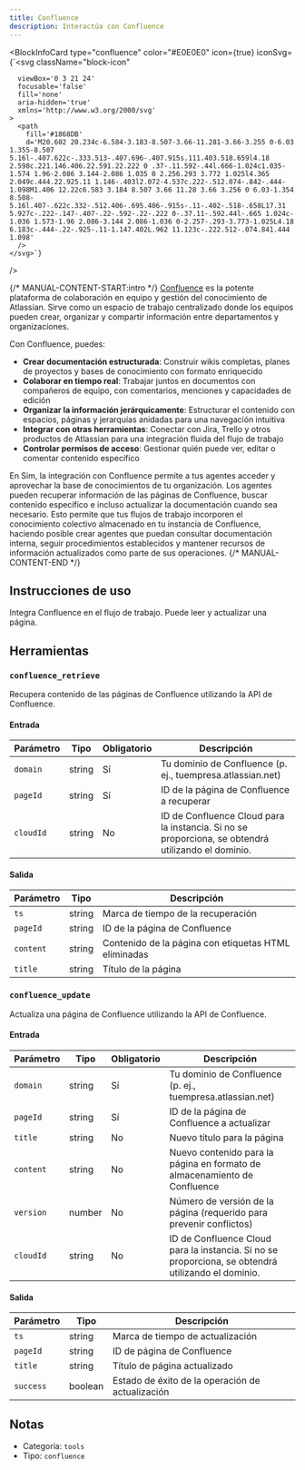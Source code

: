 ```yaml
---
title: Confluence
description: Interactúa con Confluence
---
```



<BlockInfoCard 
  type="confluence"
  color="#E0E0E0"
  icon={true}
  iconSvg={`<svg className="block-icon"
      
      
      
      viewBox='0 3 21 24'
      focusable='false'
      fill='none'
      aria-hidden='true'
      xmlns='http://www.w3.org/2000/svg'
    >
      <path
        fill='#1868DB'
        d='M20.602 20.234c-6.584-3.183-8.507-3.66-11.281-3.66-3.255 0-6.03 1.355-8.507 5.16l-.407.622c-.333.513-.407.696-.407.915s.111.403.518.659l4.18 2.598c.221.146.406.22.591.22.222 0 .37-.11.592-.44l.666-1.024c1.035-1.574 1.96-2.086 3.144-2.086 1.035 0 2.256.293 3.772 1.025l4.365 2.049c.444.22.925.11 1.146-.403l2.072-4.537c.222-.512.074-.842-.444-1.098M1.406 12.22c6.583 3.184 8.507 3.66 11.28 3.66 3.256 0 6.03-1.354 8.508-5.16l.407-.622c.332-.512.406-.695.406-.915s-.11-.402-.518-.658L17.31 5.927c-.222-.147-.407-.22-.592-.22-.222 0-.37.11-.592.44l-.665 1.024c-1.036 1.573-1.96 2.086-3.144 2.086-1.036 0-2.257-.293-3.773-1.025L4.18 6.183c-.444-.22-.925-.11-1.147.402L.962 11.123c-.222.512-.074.841.444 1.098'
      />
    </svg>`}
/>

{/* MANUAL-CONTENT-START:intro */}
[Confluence](https://www.atlassian.com/software/confluence) es la potente plataforma de colaboración en equipo y gestión del conocimiento de Atlassian. Sirve como un espacio de trabajo centralizado donde los equipos pueden crear, organizar y compartir información entre departamentos y organizaciones.

Con Confluence, puedes:

- **Crear documentación estructurada**: Construir wikis completas, planes de proyectos y bases de conocimiento con formato enriquecido
- **Colaborar en tiempo real**: Trabajar juntos en documentos con compañeros de equipo, con comentarios, menciones y capacidades de edición
- **Organizar la información jerárquicamente**: Estructurar el contenido con espacios, páginas y jerarquías anidadas para una navegación intuitiva
- **Integrar con otras herramientas**: Conectar con Jira, Trello y otros productos de Atlassian para una integración fluida del flujo de trabajo
- **Controlar permisos de acceso**: Gestionar quién puede ver, editar o comentar contenido específico

En Sim, la integración con Confluence permite a tus agentes acceder y aprovechar la base de conocimientos de tu organización. Los agentes pueden recuperar información de las páginas de Confluence, buscar contenido específico e incluso actualizar la documentación cuando sea necesario. Esto permite que tus flujos de trabajo incorporen el conocimiento colectivo almacenado en tu instancia de Confluence, haciendo posible crear agentes que puedan consultar documentación interna, seguir procedimientos establecidos y mantener recursos de información actualizados como parte de sus operaciones.
{/* MANUAL-CONTENT-END */}

## Instrucciones de uso

Integra Confluence en el flujo de trabajo. Puede leer y actualizar una página.

## Herramientas

### `confluence_retrieve`

Recupera contenido de las páginas de Confluence utilizando la API de Confluence.

#### Entrada

| Parámetro | Tipo | Obligatorio | Descripción |
| --------- | ---- | -------- | ----------- |
| `domain` | string | Sí | Tu dominio de Confluence \(p. ej., tuempresa.atlassian.net\) |
| `pageId` | string | Sí | ID de la página de Confluence a recuperar |
| `cloudId` | string | No | ID de Confluence Cloud para la instancia. Si no se proporciona, se obtendrá utilizando el dominio. |

#### Salida

| Parámetro | Tipo | Descripción |
| --------- | ---- | ----------- |
| `ts` | string | Marca de tiempo de la recuperación |
| `pageId` | string | ID de la página de Confluence |
| `content` | string | Contenido de la página con etiquetas HTML eliminadas |
| `title` | string | Título de la página |

### `confluence_update`

Actualiza una página de Confluence utilizando la API de Confluence.

#### Entrada

| Parámetro | Tipo | Obligatorio | Descripción |
| --------- | ---- | -------- | ----------- |
| `domain` | string | Sí | Tu dominio de Confluence \(p. ej., tuempresa.atlassian.net\) |
| `pageId` | string | Sí | ID de la página de Confluence a actualizar |
| `title` | string | No | Nuevo título para la página |
| `content` | string | No | Nuevo contenido para la página en formato de almacenamiento de Confluence |
| `version` | number | No | Número de versión de la página \(requerido para prevenir conflictos\) |
| `cloudId` | string | No | ID de Confluence Cloud para la instancia. Si no se proporciona, se obtendrá utilizando el dominio. |

#### Salida

| Parámetro | Tipo | Descripción |
| --------- | ---- | ----------- |
| `ts` | string | Marca de tiempo de actualización |
| `pageId` | string | ID de página de Confluence |
| `title` | string | Título de página actualizado |
| `success` | boolean | Estado de éxito de la operación de actualización |

## Notas

- Categoría: `tools`
- Tipo: `confluence`
